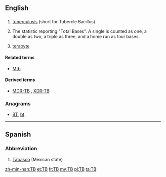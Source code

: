 {{also|Tb|ТВ}}
==English==

==={{initialism}}===
{{en-noun}}

# {{pathology}} [[tuberculosis]] (short for Tubercle Bacillus)
# {{baseball}} The statistic reporting "Total Bases". A single is counted as one, a double as two, a triple as three, and a home run as four bases.
# {{electronics|computing}} [[terabyte]]

====Related terms====
* {{sense|pathology}} [[Mtb]]

====Derived terms====
* {{sense|pathology}} [[MDR-TB]] , [[XDR-TB]]

===Anagrams===
* [[BT#English|BT]], [[bt#English|bt]]

----

==Spanish==

===Abbreviation===
{{infl|es|abbreviation}}

# [[Tabasco]] (Mexican state)

[[zh-min-nan:TB]]
[[et:TB]]
[[fr:TB]]
[[my:TB]]
[[pl:TB]]
[[ta:TB]]
